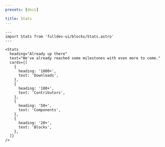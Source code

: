 ```yaml
---
presets: [docs]

title: Stats
---
```


```astro live
---
import Stats from 'fulldev-ui/blocks/Stats.astro'
---

<Stats
  heading="Already up there"
  text="We've already reached some milestones with even more to come."
  cards={[
    {
      heading: '1000+',
      text: 'Downloads',
    },
    {
      heading: '100+',
      text: 'Contributors',
    },
    {
      heading: '50+',
      text: 'Components',
    },
    {
      heading: '20+',
      text: 'Blocks',
    },
  ]}
/>
```
